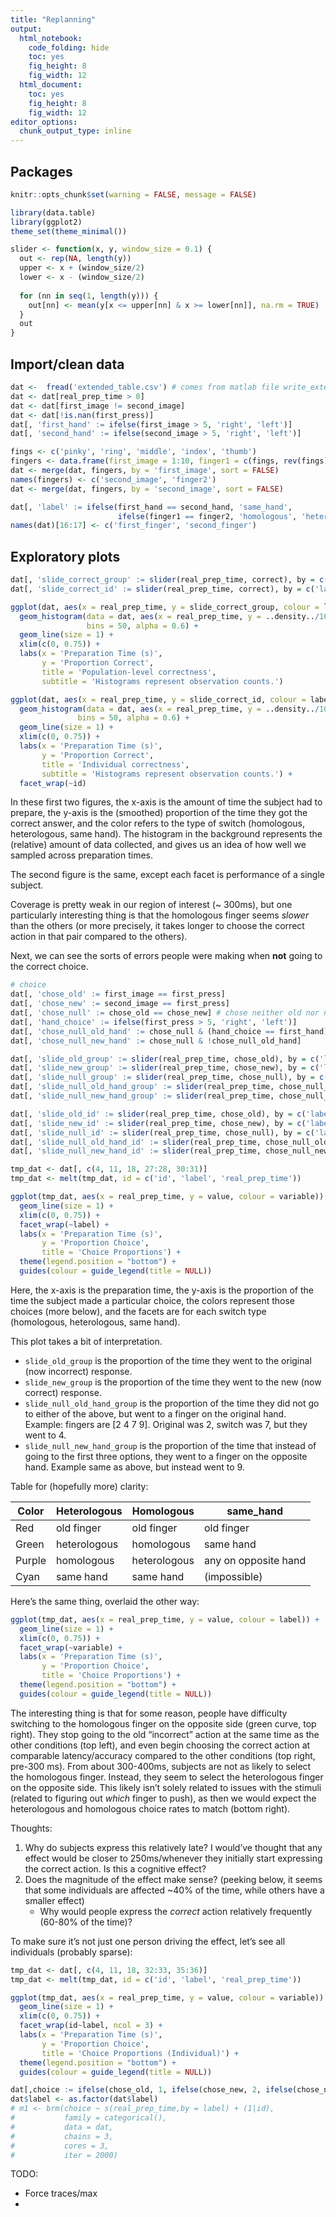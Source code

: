 ```yaml
---
title: "Replanning"
output:
  html_notebook:
    code_folding: hide
    toc: yes
    fig_height: 8
    fig_width: 12
  html_document:
    toc: yes
    fig_height: 8
    fig_width: 12
editor_options:
  chunk_output_type: inline
---
```


## Packages

```r
knitr::opts_chunk$set(warning = FALSE, message = FALSE)

```

```r
library(data.table)
library(ggplot2)
theme_set(theme_minimal())

slider <- function(x, y, window_size = 0.1) {
  out <- rep(NA, length(y))
  upper <- x + (window_size/2)
  lower <- x - (window_size/2)
  
  for (nn in seq(1, length(y))) {
    out[nn] <- mean(y[x <= upper[nn] & x >= lower[nn]], na.rm = TRUE)
  }
  out
}
```

## Import/clean data

```r
dat <-  fread('extended_table.csv') # comes from matlab file write_extended_data.m
dat <- dat[real_prep_time > 0]
dat <- dat[first_image != second_image]
dat <- dat[!is.nan(first_press)]
dat[, 'first_hand' := ifelse(first_image > 5, 'right', 'left')]
dat[, 'second_hand' := ifelse(second_image > 5, 'right', 'left')]

fings <- c('pinky', 'ring', 'middle', 'index', 'thumb')
fingers <- data.frame(first_image = 1:10, finger1 = c(fings, rev(fings)))
dat <- merge(dat, fingers, by = 'first_image', sort = FALSE)
names(fingers) <- c('second_image', 'finger2')
dat <- merge(dat, fingers, by = 'second_image', sort = FALSE)

dat[, 'label' := ifelse(first_hand == second_hand, 'same_hand',
                        ifelse(finger1 == finger2, 'homologous', 'heterologous'))]
names(dat)[16:17] <- c('first_finger', 'second_finger')
```

## Exploratory plots

```r
dat[, 'slide_correct_group' := slider(real_prep_time, correct), by = c('label')]
dat[, 'slide_correct_id' := slider(real_prep_time, correct), by = c('label', 'id')]

ggplot(dat, aes(x = real_prep_time, y = slide_correct_group, colour = label)) +
  geom_histogram(data = dat, aes(x = real_prep_time, y = ..density../10, colour = NULL),
                 bins = 50, alpha = 0.6) +
  geom_line(size = 1) + 
  xlim(c(0, 0.75)) +
  labs(x = 'Preparation Time (s)',
       y = 'Proportion Correct',
       title = 'Population-level correctness',
       subtitle = 'Histograms represent observation counts.')

ggplot(dat, aes(x = real_prep_time, y = slide_correct_id, colour = label)) +
  geom_histogram(data = dat, aes(x = real_prep_time, y = ..density../10, colour = NULL),
               bins = 50, alpha = 0.6) +
  geom_line(size = 1) + 
  xlim(c(0, 0.75)) +
  labs(x = 'Preparation Time (s)',
       y = 'Proportion Correct',
       title = 'Individual correctness',
       subtitle = 'Histograms represent observation counts.') +
  facet_wrap(~id)


```

In these first two figures, the x-axis is the amount of time the subject had to prepare, the y-axis is the (smoothed) proportion of the time they got the correct answer, and the color refers to the type of switch (homologous, heterologous, same hand). The histogram in the background represents the (relative) amount of data collected, and gives us an idea of how well we sampled across preparation times. 

The second figure is the same, except each facet is performance of a single subject.

Coverage is pretty weak in our region of interest (~ 300ms), but one particularly interesting thing is that the homologous finger seems *slower* than the others (or more precisely, it takes longer to choose the correct action in that pair compared to the others). 

Next, we can see the sorts of errors people were making when **not** going to the correct choice.

```r
# choice
dat[, 'chose_old' := first_image == first_press]
dat[, 'chose_new' := second_image == first_press]
dat[, 'chose_null' := chose_old == chose_new] # chose neither old nor new (one of the other choices)
dat[, 'hand_choice' := ifelse(first_press > 5, 'right', 'left')]
dat[, 'chose_null_old_hand' := chose_null & (hand_choice == first_hand)]
dat[, 'chose_null_new_hand' := chose_null & !chose_null_old_hand]

dat[, 'slide_old_group' := slider(real_prep_time, chose_old), by = c('label')]
dat[, 'slide_new_group' := slider(real_prep_time, chose_new), by = c('label')]
dat[, 'slide_null_group' := slider(real_prep_time, chose_null), by = c('label')]
dat[, 'slide_null_old_hand_group' := slider(real_prep_time, chose_null_old_hand), by = c('label')]
dat[, 'slide_null_new_hand_group' := slider(real_prep_time, chose_null_new_hand), by = c('label')]

dat[, 'slide_old_id' := slider(real_prep_time, chose_old), by = c('label', 'id')]
dat[, 'slide_new_id' := slider(real_prep_time, chose_new), by = c('label', 'id')]
dat[, 'slide_null_id' := slider(real_prep_time, chose_null), by = c('label', 'id')]
dat[, 'slide_null_old_hand_id' := slider(real_prep_time, chose_null_old_hand), by = c('label', 'id')]
dat[, 'slide_null_new_hand_id' := slider(real_prep_time, chose_null_new_hand), by = c('label', 'id')]

```

```r

tmp_dat <- dat[, c(4, 11, 18, 27:28, 30:31)]
tmp_dat <- melt(tmp_dat, id = c('id', 'label', 'real_prep_time'))

ggplot(tmp_dat, aes(x = real_prep_time, y = value, colour = variable)) + 
  geom_line(size = 1) + 
  xlim(c(0, 0.75)) +
  facet_wrap(~label) +
  labs(x = 'Preparation Time (s)',
       y = 'Proportion Choice',
       title = 'Choice Proportions') +
  theme(legend.position = "bottom") +
  guides(colour = guide_legend(title = NULL))

```

Here, the x-axis is the preparation time, the y-axis is the proportion of the time the subject made a particular choice, the colors represent those choices (more below), and the facets are for each switch type (homologous, heterologous, same hand).

This plot takes a bit of interpretation.

 - `slide_old_group` is the proportion of the time they went to the original (now incorrect) response.
 - `slide_new_group` is the proportion of the time they went to the new (now correct) response.
 - `slide_null_old_hand_group` is the proportion of the time they did not go to either of the above, but went to a finger on the original hand. Example: fingers are [2 4 7 9]. Original was 2, switch was 7, but they went to 4.
 - `slide_null_new_hand_group` is the proportion of the time that instead of going to the first three options, they went to a finger on the opposite hand. Example same as above, but instead went to 9.

Table for (hopefully more) clarity:

Color | Heterologous | Homologous | same_hand
------|--------------|------------|----------
Red   | old finger   | old finger | old finger
Green | heterologous | homologous | same hand
Purple| homologous   | heterologous | any on opposite hand
Cyan  | same hand    | same hand  | (impossible)

Here's the same thing, overlaid the other way:

```r
ggplot(tmp_dat, aes(x = real_prep_time, y = value, colour = label)) + 
  geom_line(size = 1) + 
  xlim(c(0, 0.75)) +
  facet_wrap(~variable) +
  labs(x = 'Preparation Time (s)',
       y = 'Proportion Choice',
       title = 'Choice Proportions') +
  theme(legend.position = "bottom") +
  guides(colour = guide_legend(title = NULL))
```

The interesting thing is that for some reason, people have difficulty switching to the homologous finger on the opposite side (green curve, top right). They stop going to the old "incorrect" action at the same time as the other conditions (top left), and even begin choosing the correct action at comparable latency/accuracy compared to the other conditions (top right, pre-300 ms). From about 300-400ms, subjects are not as likely to select the homologous finger. Instead, they seem to select the heterologous finger on the opposite side.  This likely isn't solely related to issues with the stimuli (related to figuring out *which* finger to push), as then we would expect the heterologous and homologous choice rates to match (bottom right).

Thoughts:

1. Why do subjects express this relatively late? I would've thought that any effect would be closer to 250ms/whenever they initially start expressing the correct action. Is this a cognitive effect?
2. Does the magnitude of the effect make sense? (peeking below, it seems that some individuals are affected ~40% of the time, while others have a smaller effect)
    - Why would people express the *correct* action relatively frequently (60-80% of the time)?


To make sure it's not just one person driving the effect, let's see all individuals (probably sparse):

```r
tmp_dat <- dat[, c(4, 11, 18, 32:33, 35:36)]
tmp_dat <- melt(tmp_dat, id = c('id', 'label', 'real_prep_time'))

ggplot(tmp_dat, aes(x = real_prep_time, y = value, colour = variable)) + 
  geom_line(size = 1) + 
  xlim(c(0, 0.75)) +
  facet_wrap(id~label, ncol = 3) +
  labs(x = 'Preparation Time (s)',
       y = 'Proportion Choice',
       title = 'Choice Proportions (Individual)') +
  theme(legend.position = "bottom") +
  guides(colour = guide_legend(title = NULL))
```
 
 

```r

dat[,choice := ifelse(chose_old, 1, ifelse(chose_new, 2, ifelse(chose_null_old_hand, 3, 4)))]
dat$label <- as.factor(dat$label)
# m1 <- brm(choice ~ s(real_prep_time,by = label) + (1|id), 
#           family = categorical(), 
#           data = dat, 
#           chains = 3, 
#           cores = 3, 
#           iter = 2000)


```

TODO:

 - Force traces/max
 - 
 